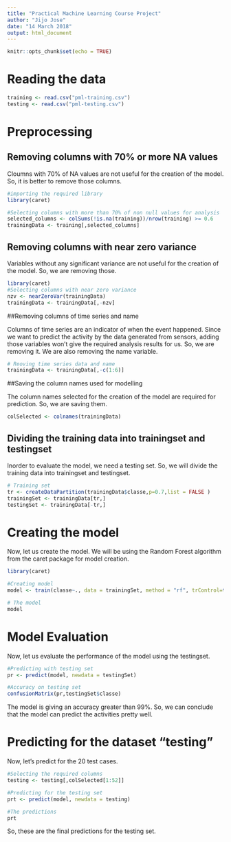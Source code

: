 ---
title: "Practical Machine Learning Course Project"
author: "Jijo Jose"
date: "14 March 2018"
output: html_document
---

```{r setup, include=FALSE}
knitr::opts_chunk$set(echo = TRUE)
```

# Reading the data

```{r reading data}
training <- read.csv("pml-training.csv")
testing <- read.csv("pml-testing.csv")
```

# Preprocessing

## Removing columns with 70% or more NA values 

 Cloumns with 70% of NA values are not useful for the creation of the model. So, it is better to remove those columns. 
 
```{r removing columns with 70% NA values, cache=TRUE}
#importing the required library
library(caret)

#Selecting columns with more than 70% of non null values for analysis
selected_columns <- colSums(!is.na(training))/nrow(training) >= 0.6
trainingData <- training[,selected_columns]
```

## Removing columns with near zero variance

Variables without any significant variance are not useful for the creation of the model. So, we are removing those.

```{r Removing columns with approximately zero variance}
library(caret)
#Selecting columns with near zero variance
nzv <- nearZeroVar(trainingData)
trainingData <- trainingData[,-nzv]
```

##Removing columns of time series and name

Columns of time series are an indicator of when the event happened. Since we want to predict the activity by the data generated from sensors, adding those variables won't give the required analysis results for us. So, we are removing it. We are also removing the name variable.

```{r Removal of time series}
# Reoving time series data and name
trainingData <- trainingData[,-c(1:6)]
```

##Saving the column names used for modelling

The column names selected for the creation of the model are required for prediction. So, we are saving them.

```{r saving column names}
colSelected <- colnames(trainingData)
```

## Dividing the training data into trainingset and testingset

Inorder to evaluate the model, we need a testing set. So, we will divide the training data into trainingset and testingset.

```{r trainingset and testing set}
# Training set
tr <- createDataPartition(trainingData$classe,p=0.7,list = FALSE )
trainingSet <- trainingData[tr,] 
testingSet <- trainingData[-tr,]

```

# Creating  the model

Now, let us create the model. We will be using the Random Forest algorithm from the caret package for model creation.

```{r model creation, cache=TRUE}
library(caret)

#Creating model
model <- train(classe~., data = trainingSet, method = "rf", trControl=trainControl(method = "cv"))

# The model
model
```

# Model Evaluation

Now, let us evaluate the performance of the model using the testingset.

```{r model evaluation, cache=TRUE}
#Predicting with testing set
pr <- predict(model, newdata = testingSet)

#Accuracy on testing set
confusionMatrix(pr,testingSet$classe)
```

The model is giving an accuracy greater than 99%. So, we can conclude that the model can predict the activities pretty well.

# Predicting for the dataset "testing"
 
Now, let's predict for the 20 test cases. 

```{r predicting with testing set}
#Selecting the required columns
testing <- testing[,colSelected[1:52]]

#Predicting for the testing set
prt <- predict(model, newdata = testing)

#The predictions
prt
```

So, these are the final predictions for the testing set. 